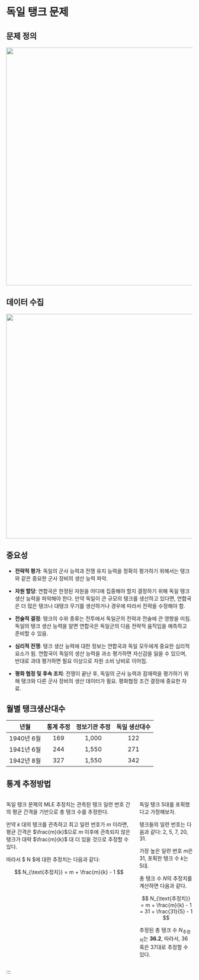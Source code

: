 
# 독일 탱크 문제 

## 문제 정의

![](images/german_tank.jpg){fig-align="center" width="640"}

## 데이터 수집

![](images/german_tank_serial.jpg){fig-align="center" width="604"}

## 중요성

-   **전략적 평가**: 독일의 군사 능력과 전쟁 유지 능력을 정확히 평가하기 위해서는 탱크와 같은 중요한 군사 장비의 생산 능력 파악.

-   **자원 할당**: 연합국은 한정된 자원을 어디에 집중해야 할지 결정하기 위해 독일 탱크 생산 능력을 파악해야 한다. 만약 독일이 큰 규모의 탱크를 생산하고 있다면, 연합국은 더 많은 탱크나 대탱크 무기를 생산하거나 경우에 따라서 전략을 수정해야 함.

-   **전술적 결정**: 탱크의 수와 종류는 전투에서 독일군의 전략과 전술에 큰 영향을 미침. 독일의 탱크 생산 능력을 알면 연합국은 독일군의 다음 전략적 움직임을 예측하고 준비할 수 있음.

-   **심리적 전쟁**: 탱크 생산 능력에 대한 정보는 연합국과 독일 모두에게 중요한 심리적 요소가 됨. 연합국이 독일의 생산 능력을 과소 평가하면 자신감을 잃을 수 있으며, 반대로 과대 평가하면 필요 이상으로 자원 소비 낭비로 이어짐.

-   **평화 협정 및 후속 조치**: 전쟁이 끝난 후, 독일의 군사 능력과 잠재력을 평가하기 위해 탱크와 다른 군사 장비의 생산 데이터가 필요. 평화협정 조건 결정에 중요한 자료.

## 월별 탱크생산대수


|    년월    | 통계 추정 | 정보기관 추정 | 독일 생산대수 |
|:----------:|:---------:|:-------------:|:-------------:|
| 1940년 6월 |    169    |     1,000     |      122      |
| 1941년 6월 |    244    |     1,550     |      271      |
| 1942년 8월 |    327    |     1,550     |      342      |


## 통계 추정방법

::::: {.columns}
::: {.column}

독일 탱크 문제의 MLE 추정치는 관측된 탱크 일련 번호 간의 평균 간격을 기반으로 총 탱크 수를 추정한다. 

만약 $k$ 대의 탱크를 관측하고 최고 일련 번호가 $m$ 이라면, 
평균 간격은 $\frac{m}{k}$으로 $m$ 이후에 관측되지 않은 탱크가 
대략 $\frac{m}{k}$ 대 더 있을 것으로 추정할 수 있다.


따라서 $ N $에 대한 추정치는 다음과 같다:


$$
N_{\text{추정치}} = m + \frac{m}{k} - 1
$$

:::

:::{.column}
독일 탱크 5대를 포획했다고 가정해보자. 

탱크들의 일련 번호는 다음과 같다: 2, 5, 7, 20, 31.

가장 높은 일련 번호 $m$은 31, 포획한 탱크 수 $k$는 5대.

총 탱크 수 $N$의 추정치를 계산하면 다음과 같다.

$$
N_{\text{추정치}} = m + \frac{m}{k} - 1 = 31 + \frac{31}{5} - 1
$$

추정된 총 탱크 수 $N_{\text{추정치}}$는 **36.2**, 따라서, 36 혹은 37대로 추정할 수 있다.
:::
:::::

:::

